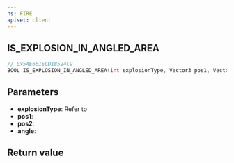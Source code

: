```yaml
---
ns: FIRE
apiset: client
---
```

## IS_EXPLOSION_IN_ANGLED_AREA

```c
// 0x5AE661ECD18524C9
BOOL IS_EXPLOSION_IN_ANGLED_AREA(int explosionType, Vector3 pos1, Vector3 pos2, float angle);
```


## Parameters
* **explosionType**: Refer to <EmbeddedEnum name="eExplosionTag" />
* **pos1**:
* **pos2**:
* **angle**:

## Return value
